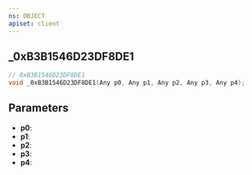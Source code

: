 ```yaml
---
ns: OBJECT
apiset: client
---
```

## _0xB3B1546D23DF8DE1

```c
// 0xB3B1546D23DF8DE1
void _0xB3B1546D23DF8DE1(Any p0, Any p1, Any p2, Any p3, Any p4);
```


## Parameters
* **p0**:
* **p1**:
* **p2**:
* **p3**:
* **p4**: